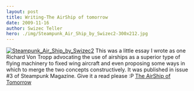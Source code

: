 ```yaml
---
layout: post
title: Writing-The AirShip of tomorrow
date: 2009-11-16
author: Swizec Teller
hero: ./img/Steampunk_Air_Ship_by_Swizec2-300x212.jpg
---
```


[![Steampunk_Air_Ship_by_Swizec2](./img/Steampunk_Air_Ship_by_Swizec2-300x212.jpg "Steampunk_Air_Ship_by_Swizec2")](http://swizec.com/blog/wp-content/uploads/2009/11/Steampunk_Air_Ship_by_Swizec2.jpg) This was a little essay I wrote as one Richard Von Tropp advocating the use of airships as a superior type of flying machinery to fixed wing aircraft and even proposing some ways in which to merge the two concepts constructively. It was published in issue #3 of Steampunk Magazine. Give it a read please :P [The AirShip of Tomorrow](http://swizec.com/blog/wp-content/uploads/2009/11/The-AirShip-of-Tomorrow.doc)
